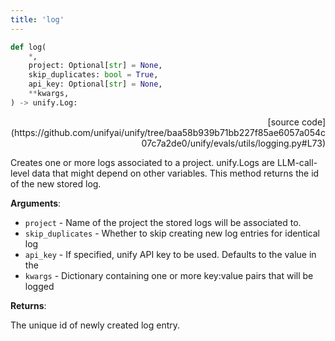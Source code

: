 ```yaml
---
title: 'log'
---
```


```python
def log(
    *,
    project: Optional[str] = None,
    skip_duplicates: bool = True,
    api_key: Optional[str] = None,
    **kwargs,
) -> unify.Log:
```

<p align="right">[source code](https://github.com/unifyai/unify/tree/baa58b939b71bb227f85ae6057a054c07c7a2de0/unify/evals/utils/logging.py#L73)</p>

Creates one or more logs associated to a project. unify.Logs are LLM-call-level data
that might depend on other variables. This method returns the id of the new
stored log.

**Arguments**:

- `project` - Name of the project the stored logs will be associated to.
- `skip_duplicates` - Whether to skip creating new log entries for identical log
- `api_key` - If specified, unify API key to be used. Defaults to the value in the
- `kwargs` - Dictionary containing one or more key:value pairs that will be logged



**Returns**:

The unique id of newly created log entry.